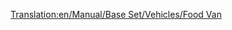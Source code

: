 [[Translation:en/Manual/Base Set/Vehicles/Food Van]]
{{hu/Navbox Vagonok}}
{{hu/Vagonok|Name=Ételszállító vagon
|Picture=[[File:en/Foodvan.png]]
|NormalCost=£1,119 ($2,238)
|NormalWeight=22 / 47 t
|NormalCapacity=25 tonna étel
|MonoCost="
|MonoWeight=22 / 52 t
|MonoCapacity=30 tonna étel
|MagCost="
|MagWeight=22 / 54 t
|MagCapacity=32 tonna étel
|Description=Rakományához, az [[hu/Manual/Base Set/Economy/Étel|ételhez]] hasonlóan [[hu/Manual/Éghajlatok#SzubarktikusSzubarktikus|szubarktikus]] és [[hu/Manual/Éghajlatok#Szubtrópusi|szubtrópusi]] éghajlaton elérhető.
}}